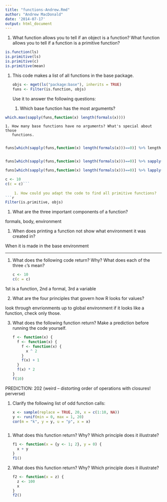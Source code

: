 ```yaml
---
title: "functions-Andrew.Rmd"
author: "Andrew MacDonald"
date: '2014-07-17'
output: html_document
---
```



1.  What function allows you to tell if an object is a function? What function
    allows you to tell if a function is a primitive function?


```r
is.function(ls)
is.primitive(ls)
is.primitive(c)
is.primitive(mean)
```


1.  This code makes a list of all functions in the base package. 
    
    ```r
    objs <- mget(ls("package:base"), inherits = TRUE)
    funs <- Filter(is.function, objs)
    ```

    Use it to answer the following questions:

    1. Which base function has the most arguments?

```r
which.max(sapply(funs,function(x) length(formals(x))))
```

    
    1. How many base functions have no arguments? What's special about those
       functions.
       
```r
funs[which(sapply(funs,function(x) length(formals(x)))==0)] %>% length


funs[which(sapply(funs,function(x) length(formals(x)))==0)] %>% sapply(is.primitive) %>% sum

funs[which(sapply(funs,function(x) length(formals(x)))==0)] %>% lapply(formals)

c <- 10
c(c = c)```       
       
    1. How could you adapt the code to find all primitive functions?
```r
Filter(is.primitive, objs)
```


1. What are the three important components of a function?

formals, body, environment

1. When does printing a function not show what environment it was created in?

When it is made in the base environment

***

1. What does the following code return? Why? What does each of the three `c`'s mean?

    ```r
    c <- 10
    c(c = c)
    ```

1st is a function, 2nd a formal, 3rd a variable

2. What are the four principles that govern how R looks for values?

look through envrionments up to global environment
if it looks like a function, check only those.

3. What does the following function return? Make a prediction before 
   running the code yourself.

    ```r
    f <- function(x) {
      f <- function(x) {
        f <- function(x) {
          x ^ 2
        }
        f(x) + 1
      }
      f(x) * 2
    }
    f(10)
    ```

PREDICTION: 202
(weird -- distorting order of operations with closures! perverse)


1.  Clarify the following list of odd function calls:

    ```r
    x <- sample(replace = TRUE, 20, x = c(1:10, NA))
    y <- runif(min = 0, max = 1, 20)
    cor(m = "k", y = y, u = "p", x = x)
    ```

```r

```




1.  What does this function return? Why? Which principle does it illustrate?
  
    ```r
    f1 <- function(x = {y <- 1; 2}, y = 0) {
      x + y
    }
    f1()
    ```

1.  What does this function return? Why? Which principle does it illustrate?

    ```r
    f2 <- function(x = z) {
      z <- 100
      x
    }
    f2()
    ```

